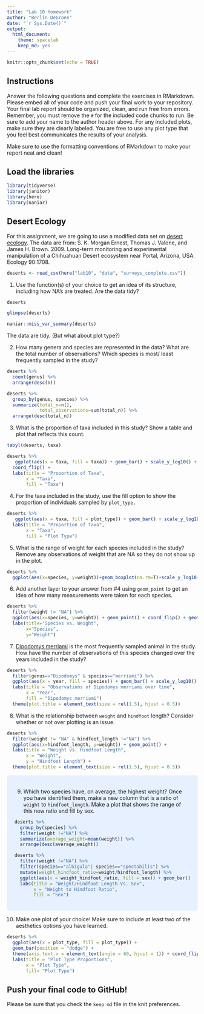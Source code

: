 ```yaml
---
title: "Lab 10 Homework"
author: "Berlin DeGroen"
date: "`r Sys.Date()`"
output:
  html_document: 
    theme: spacelab
    keep_md: yes
---
```


```r
knitr::opts_chunk$set(echo = TRUE)
```

## Instructions
Answer the following questions and complete the exercises in RMarkdown. Please embed all of your code and push your final work to your repository. Your final lab report should be organized, clean, and run free from errors. Remember, you must remove the `#` for the included code chunks to run. Be sure to add your name to the author header above. For any included plots, make sure they are clearly labeled. You are free to use any plot type that you feel best communicates the results of your analysis.  

Make sure to use the formatting conventions of RMarkdown to make your report neat and clean!  

## Load the libraries
```r
library(tidyverse)
library(janitor)
library(here)
library(naniar)
``` 

## Desert Ecology
For this assignment, we are going to use a modified data set on [desert ecology](http://esapubs.org/archive/ecol/E090/118/). The data are from: S. K. Morgan Ernest, Thomas J. Valone, and James H. Brown. 2009. Long-term monitoring and experimental manipulation of a Chihuahuan Desert ecosystem near Portal, Arizona, USA. Ecology 90:1708.
```r
deserts <- read_csv(here("lab10", "data", "surveys_complete.csv"))
```

1. Use the function(s) of your choice to get an idea of its structure, including how NA's are treated. Are the data tidy? 
```r
deserts
```
```r
glimpse(deserts)
```
```r
naniar::miss_var_summary(deserts)
```

The data are tidy. (But what about plot type?)

2. How many genera and species are represented in the data? What are the total number of observations? Which species is most/ least frequently sampled in the study?
```r
deserts %>% 
  count(genus) %>% 
  arrange(desc(n))
```

```r
deserts %>%
  group_by(genus, species) %>% 
  summarize(total_n=n(),
            total_observations=sum(total_n)) %>% 
  arrange(desc(total_n))
```

3. What is the proportion of taxa included in this study? Show a table and plot that reflects this count.
```r
tabyl(deserts, taxa)
```

```r
deserts %>%
   ggplot(aes(x = taxa, fill = taxa)) + geom_bar() + scale_y_log10() +
  coord_flip() +
  labs(title = "Proportion of Taxa",
       x = "Taxa",
       fill = "Taxa")
```


4. For the taxa included in the study, use the fill option to show the proportion of individuals sampled by `plot_type.`
```r
deserts %>%
   ggplot(aes(x = taxa, fill = plot_type)) + geom_bar() + scale_y_log10() +
  labs(title = "Proportion of Taxa",
       x = "Taxa",
       fill = "Plot Type")
```


5. What is the range of weight for each species included in the study? Remove any observations of weight that are NA so they do not show up in the plot.
```r
deserts %>%
  ggplot(aes(x=species, y=weight))+geom_boxplot(na.rm=T)+scale_y_log10()+coord_flip()
```

6. Add another layer to your answer from #4 using `geom_point` to get an idea of how many measurements were taken for each species.
```r
deserts %>% 
  filter(weight != "NA") %>% 
  ggplot(aes(x=species, y=weight)) + geom_point() + coord_flip() + geom_boxplot(na.rm=T) + geom_smooth(method=lm, se=F)+  theme(plot.title = element_text(size = rel(0.95), hjust = 0.5)) +
  labs(title="Species vs. Weight",
       x="Species",
       y="Weight")
```


7. [Dipodomys merriami](https://en.wikipedia.org/wiki/Merriam's_kangaroo_rat) is the most frequently sampled animal in the study. How have the number of observations of this species changed over the years included in the study?
```r
deserts %>% 
  filter(genus=="Dipodomys" & species=="merriami") %>% 
  ggplot(aes(x = year, fill = species)) + geom_bar() + scale_y_log10() +
  labs(title = "Observations of Dipodomys merriami over time",
       x = "Year",
       fill = "Dipodomys merriami")
  theme(plot.title = element_text(size = rel(1.5), hjust = 0.5))
```


8. What is the relationship between `weight` and `hindfoot` length? Consider whether or not over plotting is an issue.
```r
deserts %>% 
  filter(weight != "NA" & hindfoot_length !="NA") %>% 
  ggplot(aes(x=hindfoot_length, y=weight)) + geom_point() +
  labs(title = "Weight vs. Hindfoot Length",
       x = "Weight",
       y = "Hindfoot Length") +
  theme(plot.title = element_text(size = rel(1.5), hjust = 0.5))
```

<style>
div.blue { background-color:#e6f0ff; border-radius: 5px; padding: 20px;}
</style>
<div class = "blue">

9. Which two species have, on average, the highest weight? Once you have identified them, make a new column that is a ratio of `weight` to `hindfoot_length`. Make a plot that shows the range of this new ratio and fill by sex.
```r
deserts %>% 
  group_by(species) %>% 
  filter(weight !="NA") %>%
  summarize(average_weight=mean(weight)) %>% 
  arrange(desc(average_weight))
```
```r
deserts %>% 
  filter(weight !="NA") %>% 
  filter(species=="albigula"| species=="spectabilis") %>% 
  mutate(weight_hindfoot_ratio=weight/hindfoot_length) %>% 
  ggplot(aes(x = weight_hindfoot_ratio, fill = sex)) + geom_bar() + scale_y_log10() +
  labs(title = "Weight/Hindfoot Length Vs. Sex",
       x = "Weight to Hindfoot Ratio",
       fill = "Sex")
```
</div>


10. Make one plot of your choice! Make sure to include at least two of the aesthetics options you have learned.
```r
deserts %>% 
  ggplot(aes(x = plot_type, fill = plot_type)) +
  geom_bar(position = "dodge") +
  theme(axis.text.x = element_text(angle = 60, hjust = 1)) + coord_flip() + theme(plot.title = element_text(size = rel(2), hjust = 1)) +
  labs(title = "Plot Type Proportions",
       x = "Plot Type",
       fill= "Plot Type")
```


## Push your final code to GitHub!
Please be sure that you check the `keep md` file in the knit preferences. 